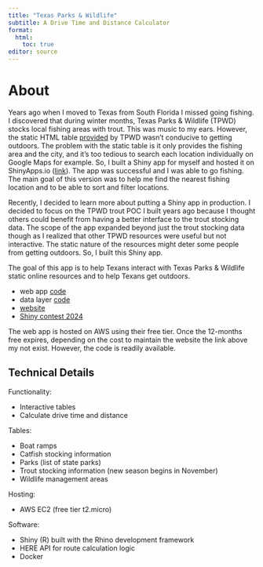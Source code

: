 ```yaml
---
title: "Texas Parks & Wildlife"
subtitle: A Drive Time and Distance Calculator
format:
  html:
    toc: true
editor: source
---
```


# About

Years ago when I moved to Texas from South Florida I missed going fishing. I discovered that during winter months, Texas Parks & Wildlife (TPWD) stocks local fishing areas with trout. This was music to my ears. However, the static HTML table [provided](https://tpwd.texas.gov/fishboat/fish/management/stocking/trout_stocking.phtml) by TPWD wasn't conducive to getting outdoors. The problem with the static table is it only provides the fishing area and the city, and it's too tedious to search each location individually on Google Maps for example. So, I built a Shiny app for myself and hosted it on ShinyApps.io ([link](https://kaladin-stormblessed.shinyapps.io/Texas_Parks_Wildlife_Trout_Schedule/)). The app was successful and I was able to go fishing. The main goal of this version was to help me find the nearest fishing location and to be able to sort and filter locations.

Recently, I decided to learn more about putting a Shiny app in production. I decided to focus on the TPWD trout POC I built years ago because I thought others could benefit from having a better interface to the trout stocking data. The scope of the app expanded beyond just the trout stocking data though as I realized that other TPWD resources were useful but not interactive. The static nature of the resources might deter some people from getting outdoors. So, I built this Shiny app.

The goal of this app is to help Texans interact with Texas Parks & Wildlife static online resources and to help Texans get outdoors.

- web app [code](https://gitlab.com/texas_parks_and_wildlife/table_utilities/webapp)
- data layer [code](https://gitlab.com/texas_parks_and_wildlife/table_utilities/data)
- [website](http://tableswebapp.thealgo.group/)
- [Shiny contest 2024](https://forum.posit.co/t/texas-parks-wildlife-drive-time-distance-calculator-shiny-contest-submission/190999)

The web app is hosted on AWS using their free tier.
Once the 12-months free expires, depending on the cost to maintain the website the link above my not exist.
However, the code is readily available.

## Technical Details

Functionality:

- Interactive tables
- Calculate drive time and distance

Tables:

- Boat ramps
- Catfish stocking information
- Parks (list of state parks)
- Trout stocking information (new season begins in November)
- Wildlife management areas

Hosting:

- AWS EC2 (free tier t2.micro)

Software:
 
- Shiny (R) built with the Rhino development framework
- HERE API for route calculation logic
- Docker